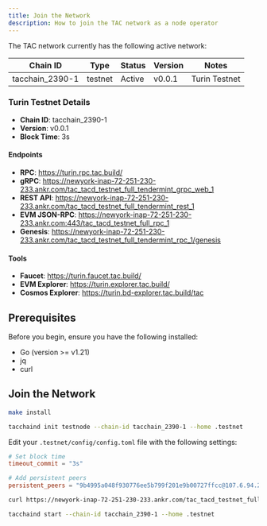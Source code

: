 ```yaml
---
title: Join the Network
description: How to join the TAC network as a node operator
---
```


The TAC network currently has the following active network:

| Chain ID        | Type    | Status | Version | Notes         |
| --------------- | ------- | ------ | ------- | ------------- |
| tacchain_2390-1 | testnet | Active | v0.0.1  | Turin Testnet |

### Turin Testnet Details

- **Chain ID**: tacchain_2390-1
- **Version**: v0.0.1
- **Block Time**: 3s

#### Endpoints

- **RPC**: https://turin.rpc.tac.build/
- **gRPC**: https://newyork-inap-72-251-230-233.ankr.com/tac_tacd_testnet_full_tendermint_grpc_web_1
- **REST API**: https://newyork-inap-72-251-230-233.ankr.com/tac_tacd_testnet_full_tendermint_rest_1
- **EVM JSON-RPC**: https://newyork-inap-72-251-230-233.ankr.com:443/tac_tacd_testnet_full_rpc_1
- **Genesis**: https://newyork-inap-72-251-230-233.ankr.com/tac_tacd_testnet_full_tendermint_rpc_1/genesis

#### Tools

- **Faucet**: https://turin.faucet.tac.build/
- **EVM Explorer**: https://turin.explorer.tac.build/
- **Cosmos Explorer**: https://turin.bd-explorer.tac.build/tac

## Prerequisites

Before you begin, ensure you have the following installed:

- Go (version >= v1.21)
- jq
- curl

## Join the Network

<Steps>

<Step title="Install tacchaind">

```bash
make install
```

</Step>

<Step title="Initialize Your Node">

```bash
tacchaind init testnode --chain-id tacchain_2390-1 --home .testnet
```

</Step>

<Step title="Configure Your Node">

Edit your `.testnet/config/config.toml` file with the following settings:

```toml
# Set block time
timeout_commit = "3s"

# Add persistent peers
persistent_peers = "9b4995a048f930776ee5b799f201e9b00727ffcc@107.6.94.246:45120,e3c2479a6f418841bd64bae6dff027ea3efc1987@72.251.230.233:45120,fbf04b3d67705ed48831aa80ebe733775e672d1a@107.6.94.246:45110,5a6f0e342ea66cb769194c81141ffbff7417fbcd@72.251.230.233:45110"
```

</Step>

<Step title="Download Genesis File">

```bash
curl https://newyork-inap-72-251-230-233.ankr.com/tac_tacd_testnet_full_tendermint_rpc_1/genesis | jq '.result.genesis' > .testnet/config/genesis.json
```

</Step>

<Step title="Start Your Node">

```bash
tacchaind start --chain-id tacchain_2390-1 --home .testnet
```

</Step>
</Steps>
